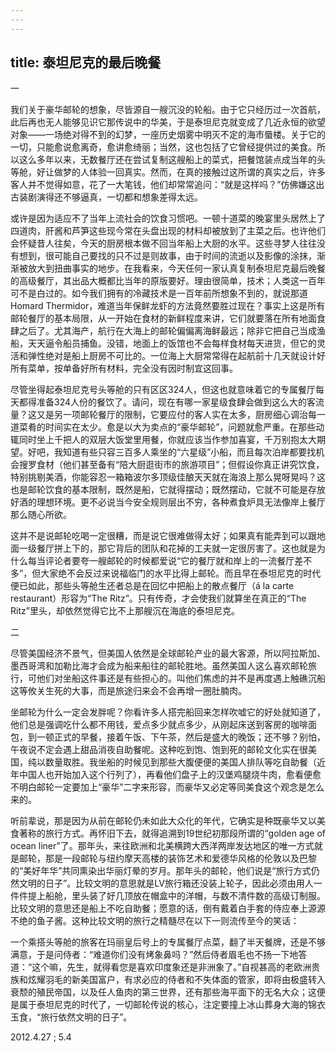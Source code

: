 ```yaml
---
---
---
```

title: 泰坦尼克的最后晚餐
---




一

我们关于豪华邮轮的想象，尽皆源自一艘沉没的轮船。由于它只经历过一次首航，此后再也无人能够见识它那传说中的华美，于是泰坦尼克就变成了几近永恒的欲望对象——一场绝对得不到的幻梦，一座历史烟雾中明灭不定的海市蜃楼。关于它的一切，只能愈说愈离奇，愈讲愈绮丽；当然，这也包括了它曾经提供过的美食。所以这么多年以来，无数餐厅还在尝试复制这艘船上的菜式，把餐馆装点成当年的头等舱，好让做梦的人体验一回真实。然而，在真的接触过这所谓的真实之后，许多客人并不觉得如意，花了一大笔钱，他们却常常追问：“就是这样吗？”仿佛嫌这出古装剧演得还不够逼真，一切都和想象差得太远。

或许是因为适应不了当年上流社会的饮食习惯吧。一顿十道菜的晚宴里头居然上了四道肉，肝酱和芦笋这些现今常在头盘出现的材料却被放到了主菜之后。也许他们会怀疑昔人往矣，今天的厨房根本做不回当年船上大厨的水平。这些寻梦人往往没有想到，很可能自己要找的只不过是则故事，由于时间的流逝以及影像的涂抹，渐渐被放大到扭曲事实的地步。在我看来，今天任何一家认真复制泰坦尼克最后晚餐的高级餐厅，其出品大概都比当年的原版要好。理由很简单，技术；人类这一百年可不是白过的。如今我们拥有的冷藏技术是一百年前所想象不到的，就说那道Homard Thermidor，难道当年保鲜龙虾的方法竟然要胜过现在？事实上这是所有邮轮餐厅的基本局限，从一开始在食材的新鲜程度来讲，它们就要落在所有地面食肆之后了。尤其海产，航行在大海上的邮轮偏偏离海鲜最远；除非它把自己当成渔船，天天逼令船员捕鱼。没错，地面上的饭馆也不会每样食材每天进货，但它的灵活和弹性绝对是船上厨房不可比的。一位海上大厨常常得在起航前十几天就设计好所有菜单，按单备好所有材料，完全没有因时制宜这回事。

尽管坐得起泰坦尼克号头等舱的只有区区324人，但这也就意味着它的专属餐厅每天都得准备324人份的餐饮了。请问，现在有哪一家星级食肆会做到这么大的客流量？这又是另一项邮轮餐厅的限制，它要应付的客人实在太多，厨房细心调治每一道菜肴的时间实在太少。愈是以大为卖点的“豪华邮轮”，问题就愈严重。在那些动辄同时坐上千把人的双层大饭堂里用餐，你就应该当作参加喜宴，千万别抱太大期望。好吧，我知道有些只容三百多人乘坐的“六星级”小船，而且每次泊岸都要找机会搜罗食材（他们甚至备有“陪大厨逛街市的旅游项目”；但假设你真正讲究饮食，特别挑剔美酒，你能容忍一箱箱波尔多顶级佳酿天天就在海浪上那么晃呀晃吗？这也是邮轮饮食的基本限制，既然是船，它就得摆动；既然摆动，它就不可能是存放好酒的理想环境。更不必说当今安全规则层出不穷，各种煮食炉具无法像岸上餐厅那么随心所欲。

这并不是说邮轮吃喝一定很糟，而是说它很难做得太好；如果真有能弄到可以跟地面一级餐厅拼上下的，那它背后的团队和花掉的工夫就一定很厉害了。这也就是为什么每当评论者要夸一艘邮轮的时候都爱说“它的餐厅就和岸上的一流餐厅差不多”，但大家绝不会反过来说福临门的水平比得上邮轮。而且早在泰坦尼克的时代便已如此，那些头等舱生还者总是在回忆中把船上的散点餐厅（á la carte restaurant）形容为“The Ritz”。只有传奇，才会使我们就算坐在真正的“The Ritz”里头，却依然觉得它比不上那艘沉在海底的泰坦尼克。

二

尽管美国经济不景气，但美国人依然是全球邮轮产业的最大客源，所以阿拉斯加、墨西哥湾和加勒比海才会成为船来船往的邮轮胜地。虽然美国人这么喜欢邮轮旅行，可他们对坐船这件事还是有些担心的。叫他们焦虑的并不是再度遇上触礁沉船这等攸关生死的大事，而是旅途归来会不会再增一圈肚腩肉。

坐邮轮为什么一定会发胖呢？你看许多人搭完船回来怎样吹嘘它的好处就知道了，他们总是强调吃什么都不用钱，爱点多少就点多少，从刚起床送到客房的咖啡面包，到一顿正式的早餐，接着午饭、下午茶，然后是盛大的晚饭；还不够？别怕，午夜说不定会遇上甜品消夜自助餐呢。这种吃到饱、饱到死的邮轮文化实在很美国，纯以数量取胜。我坐船的时候见到那些大腹便便的美国人排队等吃自助餐（近年中国人也开始加入这个行列了），再看他们盘子上的汉堡鸡腿烧牛肉，愈看便愈不明白邮轮一定要加上“豪华”二字来形容，而豪华又必定等同美食这个观念是怎么来的。

听前辈说，那是因为从前在邮轮仍未如此大众化的年代，它确实是种既豪华又以美食著称的旅行方式。再怀旧下去，就得追溯到19世纪初那段所谓的“golden age of ocean liner”了。那年头，来往欧洲和北美横跨大西洋两岸发达地区的唯一方式就是邮轮，那是一段邮轮与纽约摩天高楼的装饰艺术和爱德华风格的伦敦以及巴黎的“美好年华”共同熏染出华丽灯晕的岁月。那年头的邮轮，他们说是“旅行方式仍然文明的日子”。比较文明的意思就是LV旅行箱还没装上轮子，因此必须由用人一件件提上船舱，里头装了好几顶放在帽盒中的洋帽，与数不清件数的高级订制服。比较文明的意思还是船上不吃自助餐；愿意的话，倒有戴着白手套的侍应奉上源源不绝的鱼子酱。这种比较文明的旅行之精髓尽在以下一则流传至今的笑话：

一个乘搭头等舱的旅客在玛丽皇后号上的专属餐厅点菜，翻了半天餐牌，还是不够满意，于是问侍者：“难道你们没有烤象鼻吗？”然后侍者眉毛也不扬一下地答道：“这个嘛，先生，就得看您是喜欢印度象还是非洲象了。”自视甚高的老欧洲贵族和炫耀羽毛的新美国富户，有求必应的侍者和不失体面的管家，即将由极盛转入衰颓的殖民帝国，以及任人鱼肉的第三世界，还有那些海平面下的无名大众；这便是属于泰坦尼克的时代了，一切邮轮传说的核心，注定要撞上冰山葬身大海的锦衣玉食，“旅行依然文明的日子”。





2012.4.27 ; 5.4